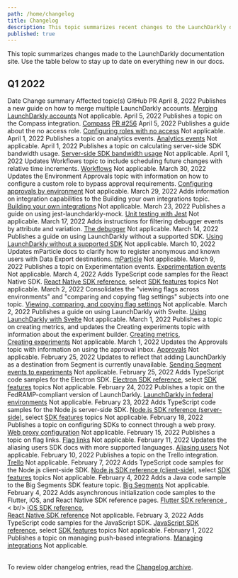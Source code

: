 ```yaml
---
path: /home/changelog
title: Changelog
description: This topic summarizes recent changes to the LaunchDarkly documentation.
published: true
---
```


This topic summarizes changes made to the LaunchDarkly documentation site. Use the table below to stay up to date on everything new in our docs.

## Q1 2022

<Table>
  <TableHeader>
    <TableHeadCell>Date</TableHeadCell>
    <TableHeadCell>Change summary</TableHeadCell>
    <TableHeadCell>Affected topic(s)</TableHeadCell>
    <TableHeadCell>GitHub PR</TableHeadCell>
  </TableHeader>
  <TableBody>
  <TableRow>
    <TableCell>April 8, 2022</TableCell>
    <TableCell>Publishes a new guide on how to merge multiple LaunchDarkly accounts.</TableCell>
    <TableCell><a href="/guides/tutorials/merge-accounts">Merging LaunchDarkly accounts</a></TableCell>
    <TableCell>Not applicable.</TableCell>
  </TableRow>
  <TableRow>
    <TableCell>April 5, 2022</TableCell>
    <TableCell>Publishes a topic on the Compass integration.</TableCell>
    <TableCell><a href="/integrations/compass">Compass</a></TableCell>
    <TableCell><a href="https://github.com/launchdarkly/LaunchDarkly-Docs/pull/256">PR #256</a></TableCell>
  </TableRow>
  <TableRow>
    <TableCell>April 5, 2022</TableCell>
    <TableCell>Publishes a guide about the no access role.</TableCell>
    <TableCell><a href="/guides/tutorials/no-access">Configuring roles with no access</a></TableCell>
    <TableCell>Not applicable.</TableCell>
  </TableRow>
  <TableRow>
    <TableCell>April 1, 2022</TableCell>
    <TableCell>Publishes a topic on analytics events.</TableCell>
    <TableCell><a href="/sdk/concepts/events">Analytics events</a></TableCell>
    <TableCell>Not applicable.</TableCell>
  </TableRow>
  <TableRow>
    <TableCell>April 1, 2022</TableCell>
    <TableCell>Publishes a topic on calculating server-side SDK bandwidth usage.</TableCell>
    <TableCell><a href="/sdk/concepts/server-side-bandwidth">Server-side SDK bandwidth usage</a></TableCell>
    <TableCell>Not applicable.</TableCell>
  </TableRow>
  <TableRow>
    <TableCell>April 1, 2022</TableCell>
    <TableCell>Updates Workflows topic to include scheduling future changes with relative time increments.</TableCell>
    <TableCell><a href="/home/feature-workflows/workflows">Workflows</a></TableCell>
    <TableCell>Not applicable.</TableCell>
  </TableRow>
  <TableRow>
    <TableCell>March 30, 2022</TableCell>
    <TableCell>Updates the Environment Approvals topic with information on how to configure a custom role to bypass approval requirements.</TableCell>
    <TableCell><a href="/home/feature-workflows/environment-approvals">Configuring approvals by environment</a></TableCell>
    <TableCell>Not applicable.</TableCell>
  </TableRow>
  <TableRow>
    <TableCell>March 29, 2022</TableCell>
    <TableCell>Adds information on integration capabilities to the Building your own integrations topic.</TableCell>
    <TableCell><a href="/integrations/building-integrations">Building your own integrations</a></TableCell>
    <TableCell>Not applicable.</TableCell>
  </TableRow>
  <TableRow>
    <TableCell>March 23, 2022</TableCell>
    <TableCell>Publishes a guide on using jest-launchdarkly-mock.</TableCell>
    <TableCell><a href="/guides/platform-specific/unit-tests">Unit testing with Jest</a></TableCell>
    <TableCell>Not applicable.</TableCell>
  </TableRow>
  <TableRow>
    <TableCell>March 17, 2022</TableCell>
    <TableCell>Adds instructions for filtering debugger events by attribute and variation.</TableCell>
    <TableCell><a href="/home/flags/debugger">The debugger</a></TableCell>
    <TableCell>Not applicable.</TableCell>
  </TableRow>
  <TableRow>
    <TableCell>March 14, 2022</TableCell>
    <TableCell>Publishes a guide on using LaunchDarkly without a supported SDK.</TableCell>
    <TableCell><a href="/guides/tutorials/unsupported-sdk">Using LaunchDarkly without a supported SDK</a></TableCell>
    <TableCell>Not applicable.</TableCell>
  </TableRow>
  <TableRow>
    <TableCell>March 10, 2022</TableCell>
    <TableCell>Updates mParticle docs to clarify how to register anonymous and known users with Data Export destinations.</TableCell>
    <TableCell><a href="/home/data-export/mparticle">mParticle</a></TableCell>
    <TableCell>Not applicable.</TableCell>
  </TableRow>
  <TableRow>
    <TableCell>March 9, 2022</TableCell>
    <TableCell>Publishes a topic on Experimentation events.</TableCell>
    <TableCell><a href="/home/experimentation/events">Experimentation events</a></TableCell>
    <TableCell>Not applicable.</TableCell>
  </TableRow>
  <TableRow>
    <TableCell>March 4, 2022</TableCell>
    <TableCell>Adds TypeScript code samples for the React Native SDK.</TableCell>
    <TableCell><a href="/sdk/client-side/react/react-native">React Native SDK reference</a>, select <a href="/sdk/features/">SDK features</a> topics</TableCell>
    <TableCell>Not applicable.</TableCell>
  </TableRow>
  <TableRow>
    <TableCell>March 2, 2022</TableCell>
    <TableCell>Consolidates the "viewing flags across environments" and "comparing and copying flag settings" subjects into one topic.</TableCell>
    <TableCell><a href="/home/code/flag-compare-copy">Viewing, comparing, and copying flag settings</a></TableCell>
    <TableCell>Not applicable.</TableCell>
  </TableRow>
  <TableRow>
    <TableCell>March 2, 2022</TableCell>
    <TableCell>Publishes a guide on using LaunchDarkly with Svelte.</TableCell>
    <TableCell><a href="/guides/platform-specific/svelte">Using LaunchDarkly with Svelte</a></TableCell>
    <TableCell>Not applicable.</TableCell>
  </TableRow>
  <TableRow>
    <TableCell>March 1, 2022</TableCell>
    <TableCell>Publishes a topic on creating metrics, and updates the Creating experiments topic with information about the experiment builder.</TableCell>
    <TableCell><a href="/home/experimentation/metrics/index">Creating metrics</a>,<br/>
    <a href="/home/experimentation/create">Creating experiments</a></TableCell>
    <TableCell>Not applicable.</TableCell>
  </TableRow>
  <TableRow>
    <TableCell>March 1, 2022</TableCell>
    <TableCell>Updates the Approvals topic with information on using the approval inbox.</TableCell>
    <TableCell><a href="/home/feature-workflows/approvals">Approvals</a></TableCell>
    <TableCell>Not applicable.</TableCell>
  </TableRow>
  <TableRow>
    <TableCell>February 25, 2022</TableCell>
    <TableCell>Updates to reflect that adding LaunchDarkly as a destination from Segment is currently unavailable.</TableCell>
    <TableCell><a href="/home/experimentation/segment">Sending Segment events to experiments</a></TableCell>
    <TableCell>Not applicable.</TableCell>
  </TableRow>
  <TableRow>
    <TableCell>February 25, 2022</TableCell>
    <TableCell>Adds TypeScript code samples for the Electron SDK.</TableCell>
    <TableCell><a href="/sdk/client-side/electron">Electron SDK reference</a>, select <a href="/sdk/features/">SDK features</a> topics</TableCell>
    <TableCell>Not applicable.</TableCell>
  </TableRow>
  <TableRow>
    <TableCell>February 24, 2022</TableCell>
    <TableCell>Publishes a topic on the FedRAMP-compliant version of LaunchDarkly.</TableCell>
    <TableCell><a href="/home/advanced/federal">LaunchDarkly in federal environments</a></TableCell>
    <TableCell>Not applicable.</TableCell>
  </TableRow>
  <TableRow>
    <TableCell>February 23, 2022</TableCell>
    <TableCell>Adds TypeScript code samples for the Node.js server-side SDK.</TableCell>
    <TableCell><a href="/sdk/server-side/node-js">Node.js SDK reference (server-side)</a>, select <a href="/sdk/features/">SDK features</a> topics</TableCell>
    <TableCell>Not applicable.</TableCell>
  </TableRow>
  <TableRow>
    <TableCell>February 18, 2022</TableCell>
    <TableCell>Publishes a topic on configuring SDKs to connect through a web proxy.</TableCell>
    <TableCell><a href="/sdk/features/web-proxy">Web proxy configuration</a></TableCell>
    <TableCell>Not applicable.</TableCell>
  </TableRow>
  <TableRow>
    <TableCell>February 15, 2022</TableCell>
    <TableCell>Publishes a topic on flag links.</TableCell>
    <TableCell><a href="/home/flags/links">Flag links</a></TableCell>
    <TableCell>Not applicable.</TableCell>
  </TableRow>
  <TableRow>
    <TableCell>February 11, 2022</TableCell>
    <TableCell>Updates the aliasing users SDK docs with more supported languages.</TableCell>
    <TableCell><a href="/sdk/features/aliasing-users">Aliasing users</a></TableCell>
    <TableCell>Not applicable.</TableCell>
  </TableRow>
  <TableRow>
    <TableCell>February 10, 2022</TableCell>
    <TableCell>Publishes a topic on the Trello integration.</TableCell>
    <TableCell><a href="/integrations/trello">Trello</a></TableCell>
    <TableCell>Not applicable.</TableCell>
  </TableRow>
  <TableRow>
    <TableCell>February 7, 2022</TableCell>
    <TableCell>Adds TypeScript code samples for the Node.js client-side SDK.</TableCell>
    <TableCell><a href="/sdk/client-side/node-js">Node.js SDK reference (client-side)</a>, select <a href="/sdk/features/">SDK features</a> topics</TableCell>
    <TableCell>Not applicable.</TableCell>
  </TableRow>
  <TableRow>
    <TableCell>February 4, 2022</TableCell>
    <TableCell>Adds a Java code sample to the Big Segments SDK feature topic.</TableCell>
    <TableCell><a href="/sdk/features/big-segments">Big Segments</a></TableCell>
    <TableCell>Not applicable.</TableCell>
  </TableRow>
  <TableRow>
    <TableCell>February 4, 2022</TableCell>
    <TableCell>Adds asynchronous initialization code samples to the Flutter, iOS, and React Native SDK reference pages.</TableCell>
    <TableCell><a href="/sdk/client-side/flutter">Flutter SDK reference
    </a>,< br/>
    <a href="/sdk/client-side/ios">iOS SDK reference</a>,<br/>
    <a href="/sdk/client-side/react/react-native">React Native SDK reference</a>
    </TableCell>
    <TableCell>Not applicable.</TableCell>
  </TableRow>
  <TableRow>
    <TableCell>February 3, 2022</TableCell>
    <TableCell>Adds TypeScript code samples for the JavaScript SDK.</TableCell>
    <TableCell><a href="/sdk/client-side/javascript">JavaScript SDK reference</a>, select <a href="/sdk/features/">SDK features</a> topics</TableCell>
    <TableCell>Not applicable.</TableCell>
  </TableRow>
  <TableRow>
    <TableCell>February 1, 2022</TableCell>
    <TableCell>Publishes a topic on managing push-based integrations.</TableCell>
    <TableCell><a href="/integrations/managing">Managing integrations</a></TableCell>
    <TableCell>Not applicable.</TableCell>
  </TableRow>
</TableBody>
</Table>

To review older changelog entries, read the [Changelog archive](/home/changelog/archive).
